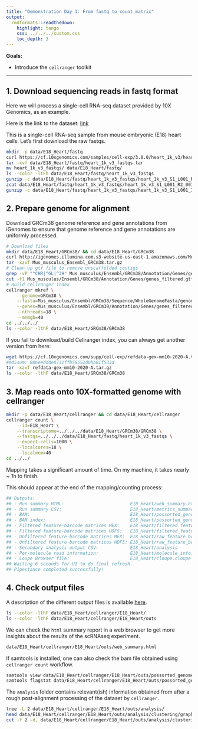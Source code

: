 ```yaml
---
title: "Demonstration Day 1: From fastq to count matrix"
output:
  rmdformats::readthedown:
    highlight: tango
    css: ../../../custom.css
    toc_depth: 3
---
```


**Goals:**

- Introduce the `cellranger` toolkit

---

## 1. Download sequencing reads in fastq format

Here we will process a single-cell RNA-seq dataset provided by 10X Genomics, as an example.

Here is the link to the dataset: 
[link](https://www.10xgenomics.com/resources/datasets/1-k-heart-cells-from-an-e-18-mouse-v-3-chemistry-3-standard-3-0-0)

This is a single-cell RNA-seq sample from mouse embryonic (E18) heart cells. Let's first download the raw fastqs. 

```sh
mkdir -p data/E18_Heart/fastq
curl https://cf.10xgenomics.com/samples/cell-exp/3.0.0/heart_1k_v3/heart_1k_v3_fastqs.tar data/E18_Heart/fastq/heart_1k_v3_fastqs.tar
tar -xvf data/E18_Heart/fastq/heart_1k_v3_fastqs.tar
mv heart_1k_v3_fastqs/ data/E18_Heart/fastq/
ls --color -ltFh data/E18_Heart/fastq/heart_1k_v3_fastqs
gunzip -c data/E18_Heart/fastq/heart_1k_v3_fastqs/heart_1k_v3_S1_L001_R1_001.fastq.gz | head
zcat data/E18_Heart/fastq/heart_1k_v3_fastqs/heart_1k_v3_S1_L001_R2_001.fastq.gz | head
gunzip -c data/E18_Heart/fastq/heart_1k_v3_fastqs/heart_1k_v3_S1_L001_I1_001.fastq.gz | head
```

## 2. Prepare genome for alignment

Download GRCm38 genome reference and gene annotations from iGenomes to ensure that genome reference and gene annotations 
are uniformly processed. 

```sh
# Download files
mkdir data/E18_Heart/GRCm38/ && cd data/E18_Heart/GRCm38
curl http://igenomes.illumina.com.s3-website-us-east-1.amazonaws.com/Mus_musculus/Ensembl/GRCm38/Mus_musculus_Ensembl_GRCm38.tar.gz
tar -xzvf Mus_musculus_Ensembl_GRCm38.tar.gz
# Clean up gtf file to remove unscaffolded contigs
grep -vP "^CHR|^GL|^JH" Mus_musculus/Ensembl/GRCm38/Annotation/Genes/genes.gtf > Mus_musculus/Ensembl/GRCm38/Annotation/Genes/genes_filtered.gtf
cut -f1 Mus_musculus/Ensembl/GRCm38/Annotation/Genes/genes_filtered.gtf | uniq -c
# Build cellranger index
cellranger mkref \
    --genome=GRCm38 \
    --fasta=Mus_musculus/Ensembl/GRCm38/Sequence/WholeGenomeFasta/genome.fa \
    --genes=Mus_musculus/Ensembl/GRCm38/Annotation/Genes/genes_filtered.gtf \
    --nthreads=18 \
    --memgb=40
cd ../../../
ls --color -lthF data/E18_Heart/GRCm38/GRCm38
```

If you fail to download/build Cellranger index, you can always get another version from here: 

```sh
wget https://cf.10xgenomics.com/supp/cell-exp/refdata-gex-mm10-2020-A.tar.gz
#md5sum: 886eeddde8731ffb58552d0bb81f533d
tar -xzvf refdata-gex-mm10-2020-A.tar.gz
ls --color -lthF data/E18_Heart/GRCm38/GRCm38
```

## 3. Map reads onto 10X-formatted genome with cellranger

```sh
mkdir -p data/E18_Heart/cellranger && cd data/E18_Heart/cellranger
cellranger count \
    --id=E18_Heart \
    --transcriptome=../../../data/E18_Heart/GRCm38/GRCm38 \
    --fastqs=../../../data/E18_Heart/fastq/heart_1k_v3_fastqs \
    --expect-cells=1000 \
    --localcores=18 \
    --localmem=40
cd ../../
```

Mapping takes a significant amount of time. On my machine, it takes nearly ~ 1h to finish.  
 
This should appear at the end of the mapping/counting process: 

```sh
## Outputs:
## - Run summary HTML:                         E18_Heart/web_summary.html
## - Run summary CSV:                          E18_Heart/metrics_summary.csv
## - BAM:                                      E18_Heart/possorted_genome_bam.bam
## - BAM index:                                E18_Heart/possorted_genome_bam.bam.bai
## - Filtered feature-barcode matrices MEX:    E18_Heart/filtered_feature_bc_matrix
## - Filtered feature-barcode matrices HDF5:   E18_Heart/filtered_feature_bc_matrix.h5
## - Unfiltered feature-barcode matrices MEX:  E18_Heart/raw_feature_bc_matrix
## - Unfiltered feature-barcode matrices HDF5: E18_Heart/raw_feature_bc_matrix.h5
## - Secondary analysis output CSV:            E18_Heart/analysis
## - Per-molecule read information:            E18_Heart/molecule_info.h5
## - Loupe Browser file:                       E18_Heart/cloupe.cloupe
## Waiting 6 seconds for UI to do final refresh.
## Pipestance completed successfully!
```


## 4. Check output files

A description of the different output files is available [here](https://support.10xgenomics.com/single-cell-gene-expression/software/pipelines/latest/using/count).

```sh
ls --color -lthF data/E18_Heart/cellranger/E18_Heart/
ls --color -lthF data/E18_Heart/cellranger/E18_Heart/outs
```

We can check the `html` summary report in a web browser to get more insights about the results of the scRNAseq experiment. 

```sh
data/E18_Heart/cellranger/E18_Heart/outs/web_summary.html
```

If samtools is installed, one can also check the bam file obtained using `cellranger count` workflow. 

```sh
samtools view data/E18_Heart/cellranger/E18_Heart/outs/possorted_genome_bam.bam | head -n 10
samtools flagstat data/E18_Heart/cellranger/E18_Heart/outs/possorted_genome_bam.bam
```

The `analysis` folder contains relevant(ish) information obtained from after a rough post-alignment processing of the dataset by `cellranger`.

```sh
tree -L 2 data/E18_Heart/cellranger/E18_Heart/outs/analysis/
head data/E18_Heart/cellranger/E18_Heart/outs/analysis/clustering/graphclust/clusters.csv
cut -f 2 -d, data/E18_Heart/cellranger/E18_Heart/outs/analysis/clustering/graphclust/clusters.csv | sort | uniq -c
```